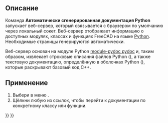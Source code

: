 <languages/>

{{Docnav/ru
|[[Std_FreeCADPowerUserHub/ru|Документация по созданию скриптов на Python]]
|[[Std_FreeCADForum/ru|Форум FreeCAD]]
|[[Std_Help_Menu/ru|Раздел Меню Справка]]
|IconL=Std_FreeCADPowerUserHub.svg
|IconR=Std_FreeCADForum.svg
|IconC=Freecad.svg
}}

{{GuiCommand/ru
|Name=Std PythonHelp
|Name/ru=Автоматически сгенерированная документация python
|MenuLocation=Справка → Автоматически сгенерированная документация python
|Workbenches=Все
|SeeAlso=[[Std_FreeCADPowerUserHub/ru|Документация по созданию скриптов на Python]]
}}

<span id="Description"></span>
==Описание==

Команда '''Автоматически сгенерированная документация Python''' запускает веб-сервер, который связывается с браузером по умолчанию через локальный сокет. Веб-сервер отображает информацию о доступных модулях, классах и функциях FreeCAD на языке [[Python/ru|Python]]. Необходимые страницы генерируются автоматически.

Веб-сервер основан на модуле Python [https://docs.python.org/3.8/library/pydoc.html# module-pydoc pydoc] и, таким образом, извлекает строковые описания файлов Python ({{FileName|*.py}}), а также текстовую документацию, определённую в оболочках Python ({{FileName|*.xml}}), которые раскрывают базовый код C++.

<span id="Usage"></span>
==Применение==

# Выбери в меню {{MenuCommand|Справка → [[Image:Std_PythonHelp.svg|16px]] Автоматически сгенерированная документация Python}}.
# Щёлкни любую из ссылок, чтобы перейти к документации по конкретному классу или функции.


{{Docnav/ru
|[[Std_FreeCADPowerUserHub/ru|Документация по созданию скриптов на Python]]
|[[Std_FreeCADForum/ru|Форум FreeCAD]]
|[[Std_Help_Menu/ru|Раздел Меню Справка]]
|IconL=Std_FreeCADPowerUserHub.svg
|IconR=Std_FreeCADForum.svg
|IconC=Freecad.svg
}}

{{Std_Base_navi{{#translation:}}}}
{{Userdocnavi{{#translation:}}}}